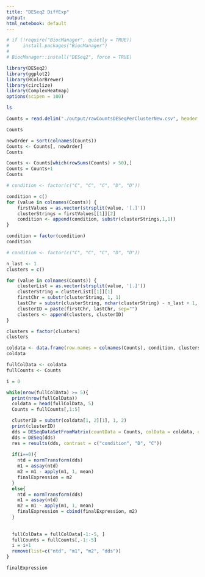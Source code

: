 ```yaml
---
title: "DESeq2 DiffExp"
output:
html_notebook: default
---
```


```r
# if (!require("BiocManager", quietly = TRUE))
#     install.packages("BiocManager")
# 
# BiocManager::install("DESeq2", force = TRUE)
```

```r
library(DESeq2)
library(ggplot2)
library(RColorBrewer)
library(circlize)
library(ComplexHeatmap)
options(scipen = 100)
```

```bash
ls
```

```r
Counts = read.delim("./output/rawCountsDESeqPerClusterNew.csv", header = TRUE, row.names = 1, sep = ",")
```

```r
Counts
```
```r
newOrder = sort(colnames(Counts))
Counts <- Counts[, newOrder]
Counts
```


```r
Counts <- Counts[which(rowSums(Counts) > 50),]
Counts = Counts+1
Counts
```

```r
# condition <- factor(c("C", "C", "C", "D", "D"))

condition = c()
for (value in colnames(Counts)) {
    firstValues = as.vector(strsplit(value, '[.]'))
    clusterStrings = firstValues[[1]][2]
    condition <- append(condition, substr(clusterStrings,1,1))
}

condition = factor(condition)
condition
```

```r
# condition <- factor(c("C", "C", "C", "D", "D"))

n_last <- 1  
clusters = c()

for (value in colnames(Counts)) {
    clusterList = as.vector(strsplit(value, '[.]'))
    clusterString = clusterList[[1]][1]
    firstChr = substr(clusterString, 1, 1)
    lastChr = substr(clusterString, nchar(clusterString) - n_last + 1, nchar(clusterString))
    clusterID = paste(firstChr, lastChr, sep="")
    clusters <- append(clusters, clusterID)
}

clusters = factor(clusters)
clusters
```

```r
coldata <- data.frame(row.names = colnames(Counts), condition, clusters)
coldata
```

```r
fullColData <- coldata
fullCounts <- Counts

i = 0

while(nrow(fullColData) >= 5){
  print(nrow(fullColData))
  coldata = head(fullColData, 5)
  Counts = fullCounts[,1:5]

  clusterID = substr(coldata[1, 2][1], 1, 2)
  print(clusterID)
  dds = DESeqDataSetFromMatrix(countData = Counts, colData = coldata, design = ~condition)
  dds = DESeq(dds)
  res = results(dds, contrast = c("condition", "D", "C"))
  
  if(i==0){
    ntd = normTransform(dds)
    m1 = assay(ntd)
    m2 = m1 - apply(m1, 1, mean)
    finalExpression = m2
  }
  else{
    ntd = normTransform(dds)
    m1 = assay(ntd)
    m2 = m1 - apply(m1, 1, mean)
    finalExpression = cbind(finalExpression, m2)
  }
  
  
  fullColData = fullColData[-1:-5, ]
  fullCounts = fullCounts[,-1:-5]
  i = i+1
  remove(list=c("ntd", "m1", "m2", "dds"))
}
```


```r
finalExpression
```



